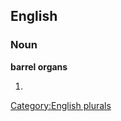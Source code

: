 
==English==

===Noun===
'''barrel organs'''

# {{plural of|[[barrel organ]]}}

[[Category:English plurals]]